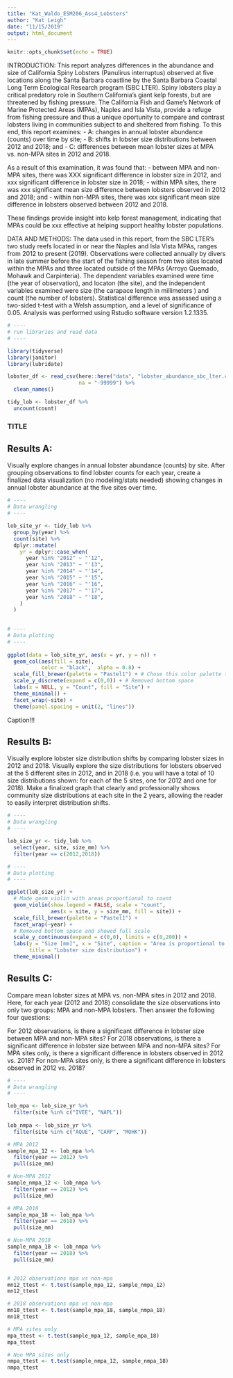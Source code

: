 ```yaml
---
title: "Kat_Waldo_ESM206_Ass4_Lobsters"
author: "Kat Leigh"
date: "11/15/2019"
output: html_document
---
```


```r
knitr::opts_chunk$set(echo = TRUE)
```

INTRODUCTION:
This report analyzes differences in the abundance and size of California Spiny Lobsters (Panulirus interruptus) observed at five locations along the Santa Barbara coastline by the Santa Barbara Coastal Long Term Ecological Research program (SBC LTER). Spiny lobsters play a critical predatory role in Southern California's giant kelp forests, but are threatened by fishing pressure. The California Fish and Game's Network of Marine Protected Areas (MPAs), Naples and Isla Vista, provide a refuge from fishing pressure and thus a unique oportunity to compare and contrast lobsters living in communities subject to and sheltered from fishing. To this end, this report examines:
- A: changes in annual lobster abundance (counts) over time by site;
- B: shifts in lobster size distributions between 2012 and 2018; and
- C: differences between mean lobster sizes at MPA vs. non-MPA sites in 2012 and 2018.

As a result of this examination, it was found that:
- between MPA and non-MPA sites, there was XXX significant difference in lobster size in 2012, and xxx significant difference in lobster size in 2018;
- within MPA sites, there was xxx significant mean size difference between lobsters observed in 2012 and 2018; and
- within non-MPA sites, there was xxx significant mean size difference in lobsters observed between 2012 and 2018.

These findings provide insight into kelp forest management, indicating that MPAs could be xxx effective at helping support healthy lobster populations.

DATA AND METHODS: 
The data used in this report, from the SBC LTER's two study reefs located in or near the Naples and Isla Vista MPAs, ranges from 2012 to present (2019). Observations were collected annually by divers in late summer before the start of the fishing season from two sites located within the MPAs and three located outside of the MPAs (Arroyo Quemado, Mohawk and Carpinteria). The dependent variables examined were time (the year of observation), and locaton (the site), and the independent variables examined were size (the carapace length in millimeters ) and count (the number of lobsters). Statistical difference was assessed using a two-sided t-test with a Welsh assumption, and a level of significance of 0.05. Analysis was performed using Rstudio software version 1.2.1335.

```r
# ----
# run libraries and read data
# ----

library(tidyverse)
library(janitor)
library(lubridate)

lobster_df <- read_csv(here::here("data", "lobster_abundance_sbc_lter.csv"), 
                       na = "-99999") %>% 
  clean_names()

tidy_lob <- lobster_df %>% 
  uncount(count)

```

### TITLE

## Results A:

Visually explore changes in annual lobster abundance (counts) by site. After grouping observations to find lobster counts for each year, create a finalized data visualization (no modeling/stats needed) showing changes in annual lobster abundance at the five sites over time.

```r
# ----
# Data wrangling
# ----

lob_site_yr <- tidy_lob %>%
  group_by(year) %>% 
  count(site) %>% 
  dplyr::mutate(
    yr = dplyr::case_when(
      year %in% "2012" ~ "'12",
      year %in% "2013" ~ "'13",
      year %in% "2014" ~ "'14",
      year %in% "2015" ~ "'15",
      year %in% "2016" ~ "'16",
      year %in% "2017" ~ "'17",
      year %in% "2018" ~ "'18",
    )
  )
   

# ----
# Data plotting
# ----
  
ggplot(data = lob_site_yr, aes(x = yr, y = n)) +
  geom_col(aes(fill = site), 
           color = "black",  alpha = 0.8) +
  scale_fill_brewer(palette = "Pastel1") + # Chose this color palette to have color stand out
  scale_y_discrete(expand = c(0,0)) + # Removed bottom space
  labs(x = NULL, y = "Count", fill = "Site") +
  theme_minimal() +
  facet_wrap(~site) +
  theme(panel.spacing = unit(2, "lines"))
```
Caption!!!


## Results B:

Visually explore lobster size distribution shifts by comparing lobster sizes in 2012 and 2018. Visually explore the size distributions for lobsters observed at the 5 different sites in 2012, and in 2018 (i.e. you will have a total of 10 size distributions shown: for each of the 5 sites, one for 2012 and one for 2018). Make a finalized graph that clearly and professionally shows community size distributions at each site in the 2 years, allowing the reader to easily interpret distribution shifts.
```r
# ----
# Data wrangling
# ----

lob_size_yr <- tidy_lob %>% 
  select(year, site, size_mm) %>% 
  filter(year == c(2012,2018))

# ----
# Data plotting
# ----

ggplot(lob_size_yr) +
  # Made geom_violin with areas proportional to count
  geom_violin(show.legend = FALSE, scale = "count",
              aes(x = site, y = size_mm, fill = site)) + 
  scale_fill_brewer(palette = "Pastel1") +
  facet_wrap(~year) +
  # Removed bottom space and showed full scale
  scale_y_continuous(expand = c(0,0), limits = c(0,200)) + 
  labs(y = "Size [mm]", x = "Site", caption = "Area is proportional to count",
       title = "Lobster size distribution") +
  theme_minimal()
```

## Results C:

Compare mean lobster sizes at MPA vs. non-MPA sites in 2012 and 2018. Here, for each year (2012 and 2018) consolidate the size observations into only two groups: MPA and non-MPA lobsters. Then answer the following four questions: 

For 2012 observations, is there a significant difference in lobster size between MPA and non-MPA sites? 
For 2018 observations, is there a significant difference in lobster size between MPA and non-MPA sites? 
For MPA sites only, is there a significant difference in lobsters observed in 2012 vs. 2018?
For non-MPA sites only, is there a significant difference in lobsters observed in 2012 vs. 2018?

```r
# ----
# Data wrangling
# ----

lob_mpa <- lob_size_yr %>% 
  filter(site %in% c("IVEE", "NAPL")) 
  
lob_nmpa <- lob_size_yr %>% 
  filter(site %in% c("AQUE", "CARP", "MOHK")) 

# MPA 2012
sample_mpa_12 <- lob_mpa %>%
  filter(year == 2012) %>% 
  pull(size_mm)

# Non-MPA 2012  
sample_nmpa_12 <- lob_nmpa %>%
  filter(year == 2012) %>% 
  pull(size_mm)

# MPA 2018
sample_mpa_18 <- lob_mpa %>% 
  filter(year == 2018) %>% 
  pull(size_mm)

# Non-MPA 2018
sample_nmpa_18 <- lob_nmpa %>% 
  filter(year == 2018) %>% 
  pull(size_mm)


# 2012 observations mpa vs non-mpa   
mn12_ttest <- t.test(sample_mpa_12, sample_nmpa_12)
mn12_ttest

# 2018 observations mpa vs non-mpa
mn18_ttest <- t.test(sample_mpa_18, sample_nmpa_18)
mn18_ttest

# MPA sites only
mpa_ttest <- t.test(sample_mpa_12, sample_mpa_18)
mpa_ttest

# Non MPA sites only
nmpa_ttest <- t.test(sample_nmpa_12, sample_nmpa_18)
nmpa_ttest

```

